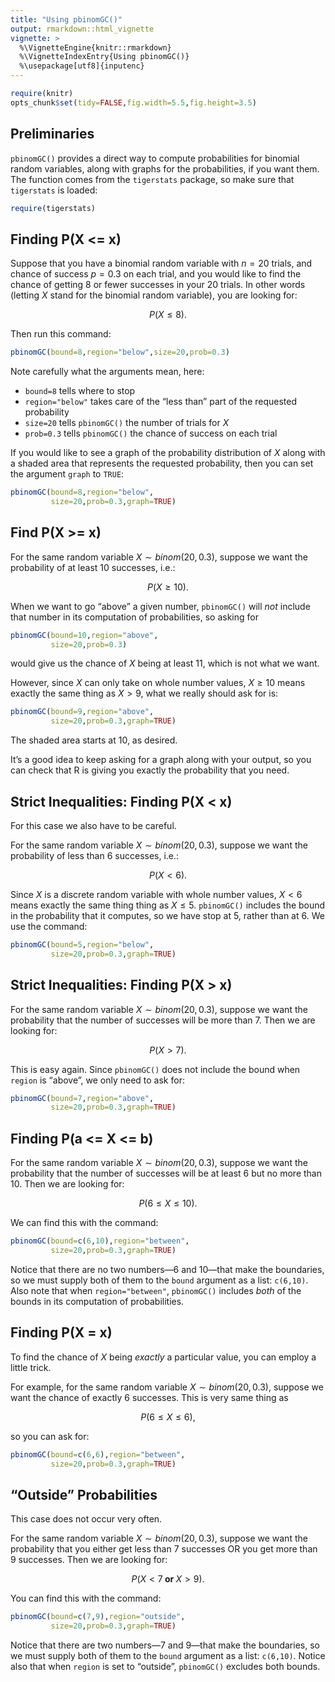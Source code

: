 ```yaml
---
title: "Using pbinomGC()"
output: rmarkdown::html_vignette
vignette: >
  %\VignetteEngine{knitr::rmarkdown}
  %\VignetteIndexEntry{Using pbinomGC()}
  %\usepackage[utf8]{inputenc}
---
```


```r
require(knitr)
opts_chunk$set(tidy=FALSE,fig.width=5.5,fig.height=3.5)
```


## Preliminaries

`pbinomGC()` provides a direct way to compute probabilities for binomial random variables, along with graphs for the probabilities, if you want them.  The function comes from the `tigerstats` package, so make sure that `tigerstats` is loaded:

```r
require(tigerstats)
```

## Finding P(X <= x)

Suppose that you have a binomial random variable with $n=20$ trials, and chance of success $p=0.3$ on each trial, and you would like to find the chance of getting 8 or fewer successes in your 20 trials.  In other words (letting $X$ stand for the binomial random variable), you are looking for:

$$P(X \leq 8).$$

Then run this command:

```r
pbinomGC(bound=8,region="below",size=20,prob=0.3)
```

Note carefully what the arguments mean, here:

* `bound=8` tells where to stop
* `region="below"` takes care of the "less than" part of the requested probability
* `size=20` tells `pbinomGC()` the number of trials for $X$
* `prob=0.3` tells `pbinomGC()` the chance of success on each trial

If you would like to see a graph of the probability distribution of $X$ along with a shaded area that represents the requested probability, then you can set the argument `graph` to `TRUE`:

```r
pbinomGC(bound=8,region="below",
         size=20,prob=0.3,graph=TRUE)
```


## Find P(X >= x)

For the same random variable $X \sim binom(20,0.3)$, suppose we want the probability of at least 10 successes, i.e.:

$$P(X \geq 10).$$

When we want to go "above" a given number, `pbinomGC()` will *not* include that number in its computation of probabilities, so asking for

```r
pbinomGC(bound=10,region="above",
         size=20,prob=0.3)
```

would give us the chance of $X$ being at least 11, which is not what we want.

However, since $X$ can only take on whole number values, $X \geq 10$ means exactly the same thing as $X > 9$, what we really should ask for is:

```r
pbinomGC(bound=9,region="above",
         size=20,prob=0.3,graph=TRUE)
```

The shaded area starts at 10, as desired.

It's a good idea to keep asking for a graph along with your output, so you can check that R is giving you exactly the probability that you need.

## Strict Inequalities:  Finding P(X < x)

For this case we also have to be careful.

For the same random variable $X \sim binom(20,0.3)$, suppose we want the probability of less than 6 successes, i.e.:

$$P(X < 6).$$

Since $X$ is a discrete random variable with whole number values, $X < 6$ means exactly the same thing thing as $X \leq 5$.  `pbinomGC()` includes the bound in the probability that it computes, so we have stop at 5, rather than at 6.  We use the command:

```r
pbinomGC(bound=5,region="below",
         size=20,prob=0.3,graph=TRUE)
```

## Strict Inequalities:  Finding P(X > x)

For the same random variable $X \sim binom(20,0.3)$, suppose we want the probability that the number of successes will be more than 7.  Then we are looking for:

$$P(X > 7).$$

This is easy again.  Since `pbinomGC()` does not include the bound when `region` is "above", we only need to ask for:


```r
pbinomGC(bound=7,region="above",
         size=20,prob=0.3,graph=TRUE)
```

## Finding P(a <= X <= b)

For the same random variable $X \sim binom(20,0.3)$, suppose we want the probability that the number of successes will be at least 6 but no more than 10.  Then we are looking for:

$$P(6 \leq X \leq 10).$$

We can find this with the command:

```r
pbinomGC(bound=c(6,10),region="between",
         size=20,prob=0.3,graph=TRUE)
```
Notice that there are no two numbers---6 and 10---that make the boundaries, so we must supply both of them to the `bound` argument as a list:  `c(6,10)`.  Also note that when `region="between"`, `pbinomGC()` includes *both* of the bounds in its computation of probabilities.

## Finding P(X = x)

To find the chance of $X$ being *exactly* a particular value, you can employ a little trick.

For example, for the same random variable $X \sim binom(20,0.3)$, suppose we want the chance of exactly 6 successes.  This is very same thing as

$$P(6 \leq X \leq 6),$$

so you can ask for:

```r
pbinomGC(bound=c(6,6),region="between",
         size=20,prob=0.3,graph=TRUE)
```



## "Outside" Probabilities

This case does not occur very often.

For the same random variable $X \sim binom(20,0.3)$, suppose we want the probability that you either get less than 7 successes OR you get more than 9 successes.  Then we are looking for:

$$P(X < 7 \textbf{ or } X > 9).$$


You can find this with the command:

```r
pbinomGC(bound=c(7,9),region="outside",
         size=20,prob=0.3,graph=TRUE)
```
Notice that there are two numbers---7 and 9---that make the boundaries, so we must supply both of them to the `bound` argument as a list:  `c(6,10)`.  Notice also that when `region` is set to "outside", `pbinomGC()` excludes both bounds.
